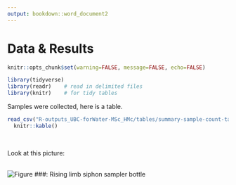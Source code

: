 ```yaml
---
output: bookdown::word_document2
---
```

# Data & Results 

```r

knitr::opts_chunk$set(warning=FALSE, message=FALSE, echo=FALSE)

library(tidyverse)
library(readr)    # read in delimited files
library(knitr)    # for tidy tables
```

Samples were collected, here is a table.

```r

read_csv("R-outputs_UBC-forWater-MSc_HMc/tables/summary-sample-count-table.csv", col_names = TRUE) %>% 
  knitr::kable()
```
<br>


Look at this picture:

<br>
![__Figure ###__: Rising limb siphon sampler bottle](R-inputs_UBC-forWater-MSc_HMc/images/siphonsampler_RL_HMc.png)
<br>

